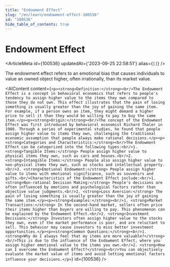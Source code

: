 ```yaml
---
title: "Endowment Effect"
slug: "/en/learn/endowment-effect-100536"
id: "100536"
hide_table_of_contents: true
---
```



# Endowment Effect

<ArticleMeta id={100536} updatedAt={'2023-09-25 22:58:51'} alias={`[]`} />
<div className='border-solid border-b border-t-0 my-4 border-[var(--ifm-color-gray-300)]' />

The endowment effect refers to an emotional bias that causes individuals to value an owned object higher, often irrationally, than its market value.

<AIContent content={`<p><strong>Definition:</strong><br/>The Endowment Effect is a concept in behavioral economics that refers to people's tendency to assign higher value to the items they own compared to those they do not own. This effect illustrates that the pain of losing something is usually greater than the joy of gaining the same item. For example, if a person owns an item, they might demand a higher price to sell it than they would be willing to pay to buy the same item.</p><p><strong>Origin:</strong><br/>The concept of the Endowment Effect was first introduced by behavioral economist Richard Thaler in 1980. Through a series of experimental studies, he found that people assign higher value to items they own, challenging the traditional economic assumption that people always make rational decisions.</p><p><strong>Categories and Characteristics:</strong><br/>The Endowment Effect can be categorized into the following types:<br/>1. <strong>Tangible Items:</strong> People assign higher value to physical items they own, such as cars and houses.<br/>2. <strong>Intangible Items:</strong> People also assign higher value to non-physical items they own, such as stocks and intellectual property.<br/>3. <strong>Emotional Endowment:</strong> People assign higher value to items with emotional significance, such as souvenirs and gifts.<br/>Characteristics of the Endowment Effect include:<br/>1. <strong>Non-rational Decision Making:</strong> People's decisions are often influenced by emotions and psychological factors rather than objective value judgments.<br/>2. <strong>Loss Aversion:</strong> The pain of losing something is usually greater than the joy of gaining the same item.</p><p><strong>Examples:</strong><br/>1. <strong>Market Transactions:</strong> In the second-hand market, sellers often price their items higher than buyers are willing to pay. This phenomenon can be explained by the Endowment Effect.<br/>2. <strong>Investment Decisions:</strong> Investors often assign higher value to the stocks they own, even if the market performance is poor, and are reluctant to sell. This behavior may cause investors to miss better investment opportunities.</p><p><strong>Common Questions:</strong><br/>1. <strong>Why do I always feel that my items are more valuable?</strong><br/>This is due to the influence of the Endowment Effect, where you assign higher emotional value to the items you own.<br/>2. <strong>How can I overcome the Endowment Effect?</strong><br/>You can objectively evaluate the market value of items and avoid letting emotional factors influence your decisions.</p>`} id={100536} />
